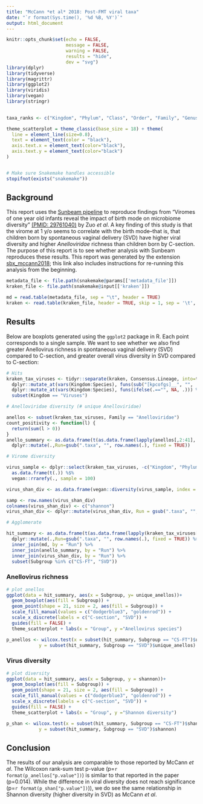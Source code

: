 ```yaml
---
title: "McCann *et al* 2018: Post-FMT viral taxa"
date: "`r format(Sys.time(), '%d %B, %Y')`"
output: html_document
---
```


```r
knitr::opts_chunk$set(echo = FALSE,
                      message = FALSE,
                      warning = FALSE,
                      results = "hide",
                      dev = "svg")
library(dplyr)
library(tidyverse)
library(magrittr)
library(ggplot2)
library(viridis)
library(vegan)
library(stringr)

 
taxa_ranks <- c("Kingdom", "Phylum", "Class", "Order", "Family", "Genus", "Species")

theme_scatterplot = theme_classic(base_size = 18) + theme(
  line = element_line(size=0.8),
  text = element_text(color = "black"),
  axis.text.x = element_text(color="black"),
  axis.text.y = element_text(color="black")
)


# Make sure Snakemake handles accessible
stopifnot(exists("snakemake"))
```

## Background

This report uses the [Sunbeam pipeline](https://github.com/sunbeam-labs/sunbeam) to reproduce findings from "Viromes of one year old infants reveal the impact of birth mode on microbiome diversity" [(PMID: 29761040)](https://www.ncbi.nlm.nih.gov/pubmed/29761040) by Zuo *et al*. A key finding of this study is that the virome at 1 y/o seems to correlate with the birth mode--that is, that children born by spontaneous vaginal delivery (SVD) have higher viral diversity and higher *Anelloviridae* richness than children born by C-section. The purpose of this report is to see whether analysis with Sunbeam reproduces these results. This report was generated by the extension [sbx_mccann2018](https://github.com/louiejtaylor/sbx_mccann2018); this link also includes instructions for re-running this analysis from the beginning.

```r
metadata_file <- file.path(snakemake@params[['metadata_file']])
kraken_file <- file.path(snakemake@input[['kraken']])
```

```r
md = read.table(metadata_file, sep = "\t", header = TRUE)
kraken <- read.table(kraken_file, header = TRUE, skip = 1, sep = '\t', comment.char = '~')
```
## Results

Below are boxplots generated using the `ggplot2` package in R. Each point corresponds to a single sample. We want to see whether we also find greater Anellovirus richness in spontaneous vaginal delivery (SVD) compared to C-section, and greater overall virus diversity in SVD compared to C-section:

```r

# Hits
kraken_tax_viruses <- tidyr::separate(kraken, Consensus.Lineage, into=taxa_ranks, sep="; ", extra="drop", fill="right") %>%
  dplyr::mutate_at(vars(Kingdom:Species), funs(sub("[kpcofgs]__", "", .))) %>%
  dplyr::mutate_at(vars(Kingdom:Species), funs(ifelse(.=="", NA, .))) %>%
  subset(Kingdom == "Viruses")

# Anelloviridae diversity (# unique Anelloviridae)

anellos <- subset(kraken_tax_viruses, Family == "Anelloviridae")
count_positivity <- function(l) {
  return(sum(l > 0))
}
anello_summary <- as.data.frame(t(as.data.frame(lapply(anellos[,2:41], count_positivity), row.names = c("unique_anellos")))) %$%
  dplyr::mutate(.,Run=gsub(".taxa", "", row.names(.), fixed = TRUE))

# Virome diversity

virus_sample <- dplyr::select(kraken_tax_viruses, -c("Kingdom", "Phylum", "Class", "Order", "Family", "Genus", "Species", "X.OTU.ID")) %$%
  as.data.frame(t(.)) %$%
  vegan::rrarefy(., sample = 100)

virus_shan_div <- as.data.frame(vegan::diversity(virus_sample, index = "shannon"))

samp <- row.names(virus_shan_div)
colnames(virus_shan_div) <- c("shannon")
virus_shan_div <- dplyr::mutate(virus_shan_div, Run = gsub(".taxa", "", samp, fixed = TRUE)) 

# Agglomerate

hit_summary <- as.data.frame(t(as.data.frame(lapply(kraken_tax_viruses[,2:41], sum), row.names = c("total_virus_reads")))) %$%
  dplyr::mutate(.,Run=gsub(".taxa", "", row.names(.), fixed = TRUE)) %>% 
  inner_join(md, by = "Run") %>%
  inner_join(anello_summary, by = "Run") %>%
  inner_join(virus_shan_div, by = "Run") %>%
  subset(Subgroup %in% c("CS-FT", "SVD"))
```

### Anellovirus richness

```r
# plot anellos
ggplot(data = hit_summary, aes(x = Subgroup, y= unique_anellos))+
  geom_boxplot(aes(fill = Subgroup)) + 
  geom_point(shape = 21, size = 2, aes(fill = Subgroup)) + 
  scale_fill_manual(values = c("dodgerblue3", "goldenrod")) +
  scale_x_discrete(labels = c("C-section", "SVD")) +
  guides(fill = FALSE) + 
  theme_scatterplot + labs(x = "Group", y ="Anellovirus species")

p_anellos <- wilcox.test(x = subset(hit_summary, Subgroup == "CS-FT")$unique_anellos,
            y = subset(hit_summary, Subgroup == "SVD")$unique_anellos)

```

### Virus diversity

```r
# plot diversity
ggplot(data = hit_summary, aes(x = Subgroup, y = shannon))+
  geom_boxplot(aes(fill = Subgroup)) + 
  geom_point(shape = 21, size = 2, aes(fill = Subgroup)) + 
  scale_fill_manual(values = c("dodgerblue3", "goldenrod")) +
  scale_x_discrete(labels = c("C-section", "SVD")) +
  guides(fill = FALSE) + 
  theme_scatterplot + labs(x = "Group", y ="Shannon diversity")

p_shan <- wilcox.test(x = subset(hit_summary, Subgroup == "CS-FT")$shannon,
            y = subset(hit_summary, Subgroup == "SVD")$shannon)
```


## Conclusion

The results of our analysis are comparable to those reported by McCann *et al*. The Wilcoxon rank-sum test p-value (p=`r format(p_anellos["p.value"])`) is similar to that reported in the paper (p=0.014). While the difference in viral diversity does not reach significance (p=`r format(p_shan["p.value"])`)), we do see the same relationship in Shannon diversity (higher diversity in SVD) as McCann *et al*. 
